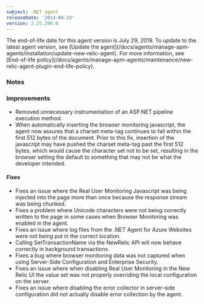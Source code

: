 ```yaml
---
subject: .NET agent
releaseDate: '2014-04-23'
version: 2.25.208.0
---
```


<Callout variant="important">
  The end-of-life date for this agent version is July 29, 2019. To update to the latest agent version, see [Update the agent](/docs/agents/manage-apm-agents/installation/update-new-relic-agent). For more information, see [End-of-life policy](/docs/agents/manage-apm-agents/maintenance/new-relic-agent-plugin-end-life-policy).
</Callout>

### Notes

### Improvements

* Removed unnecessary instrumentation of an ASP.NET pipeline execution method.
* When automatically inserting the browser monitoring javascript, the agent now assures that a charset meta-tag continues to fall within the first 512 bytes of the document. Prior to this fix, insertion of the javascript may have pushed the charset meta-tag past the first 512 bytes, which would cause the character set not to be set, resulting in the browser setting the default to something that may not be what the developer intended.

#### Fixes

* Fixes an issue where the Real User Monitoring Javascript was being injected into the page more than once because the response stream was being chunked.
* Fixes a problem where Unicode characters were not being correctly written to the page in some cases when Browser Monitoring was enabled in the agent.
* Fixes an issue where log files from the .NET Agent for Azure Websites were not being put in the correct location.
* Calling SetTransactionName via the NewRelic API will now behave correctly in background transactions.
* Fixes a bug where browser monitoring data was not captured when using Server-Side Configuration and Enterprise Security.
* Fixes an issue where when disabling Real User Monitoring in the New Relic UI the value set was not properly overriding the local configuration on the server.
* Fixes an issue where disabling the error collector in server-side configuration did not actually disable error collection by the agent.
